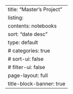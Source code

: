 ---
title: "Master's Project"
listing:
  contents: notebooks
  sort: "date desc"
  type: default
  # categories: true
  # sort-ui: false
  # filter-ui: false
page-layout: full
title-block-banner: true
---